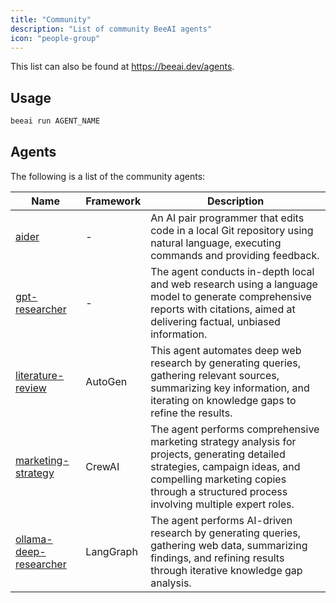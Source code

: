 ```yaml
---
title: "Community"
description: "List of community BeeAI agents"
icon: "people-group"
---
```


This list can also be found at https://beeai.dev/agents.

## Usage

```sh
beeai run AGENT_NAME
```

## Agents

The following is a list of the community agents:

| Name                                                                                                                                                | Framework | Description                                                                                                                                                                                                              |
| --------------------------------------------------------------------------------------------------------------------------------------------------- | --------- | ------------------------------------------------------------------------------------------------------------------------------------------------------------------------------------------------------------------------ |
| [aider](https://github.com/i-am-bee/beeai/tree/main/agents/community/aider-agent)                                                                   | -         | An AI pair programmer that edits code in a local Git repository using natural language, executing commands and providing feedback.                                                                                       |
| [gpt-researcher](https://github.com/i-am-bee/beeai/tree/main/agents/community/gpt-researcher-agent/gpt_researcher_agent)                            | -         | The agent conducts in-depth local and web research using a language model to generate comprehensive reports with citations, aimed at delivering factual, unbiased information.                                           |
| [literature-review](https://github.com/i-am-bee/beeai/tree/main/agents/community/autogen-agents/src/autogen_agents/literature_review)               | AutoGen   | This agent automates deep web research by generating queries, gathering relevant sources, summarizing key information, and iterating on knowledge gaps to refine the results.                                            |
| [marketing-strategy](https://github.com/i-am-bee/beeai/tree/main/agents/community/crewai-agents/src/crewai_agents/marketing_strategy)               | CrewAI    | The agent performs comprehensive marketing strategy analysis for projects, generating detailed strategies, campaign ideas, and compelling marketing copies through a structured process involving multiple expert roles. |
| [ollama-deep-researcher](https://github.com/i-am-bee/beeai/tree/main/agents/community/langgraph-agents/src/langgraph_agents/ollama_deep_researcher) | LangGraph | The agent performs AI-driven research by generating queries, gathering web data, summarizing findings, and refining results through iterative knowledge gap analysis.                                                    |
